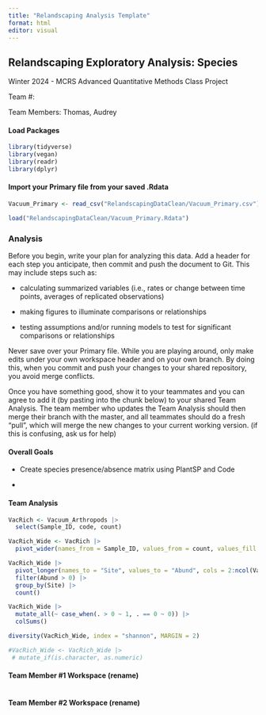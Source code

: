 ```yaml
---
title: "Relandscaping Analysis Template"
format: html
editor: visual
---
```


## Relandscaping Exploratory Analysis: Species 

Winter 2024 - MCRS Advanced Quantitative Methods Class Project

Team #:

Team Members: Thomas, Audrey

#### Load Packages

```r
library(tidyverse)
library(vegan)
library(readr)
library(dplyr)
```

#### Import your Primary file from your saved .Rdata

```r
Vacuum_Primary <- read_csv("RelandscapingDataClean/Vacuum_Primary.csv")

load("RelandscapingDataClean/Vacuum_Primary.Rdata")

```

### Analysis

Before you begin, write your plan for analyzing this data. Add a header for each step you anticipate, then commit and push the document to Git. This may include steps such as:

-   calculating summarized variables (i.e., rates or change between time points, averages of replicated observations)

-   making figures to illuminate comparisons or relationships

-   testing assumptions and/or running models to test for significant comparisons or relationships

Never save over your Primary file. While you are playing around, only make edits under your own workspace header and on your own branch. By doing this, when you commit and push your changes to your shared repository, you avoid merge conflicts.

Once you have something good, show it to your teammates and you can agree to add it (by pasting into the chunk below) to your shared Team Analysis. The team member who updates the Team Analysis should then merge their branch with the master, and all teammates should do a fresh "pull", which will merge the new changes to your current working version. (if this is confusing, ask us for help)

#### Overall Goals

-   Create species presence/absence matrix using PlantSP and Code

-   

#### Team Analysis 

```r
VacRich <- Vacuum_Arthropods |>
  select(Sample_ID, code, count)

VacRich_Wide <- VacRich |> 
  pivot_wider(names_from = Sample_ID, values_from = count, values_fill = 0)

VacRich_Wide |> 
  pivot_longer(names_to = "Site", values_to = "Abund", cols = 2:ncol(VacRich_Wide)) |> 
  filter(Abund > 0) |> 
  group_by(Site) |> 
  count()

VacRich_Wide |> 
  mutate_all(~ case_when(. > 0 ~ 1, . == 0 ~ 0)) |> 
  colSums()

diversity(VacRich_Wide, index = "shannon", MARGIN = 2)

#VacRich_Wide <- VacRich_Wide |>
 # mutate_if(is.character, as.numeric)
```

#### Team Member #1 Workspace (rename)

```r

```

#### Team Member #2 Workspace (rename)

```r

```

#### 
